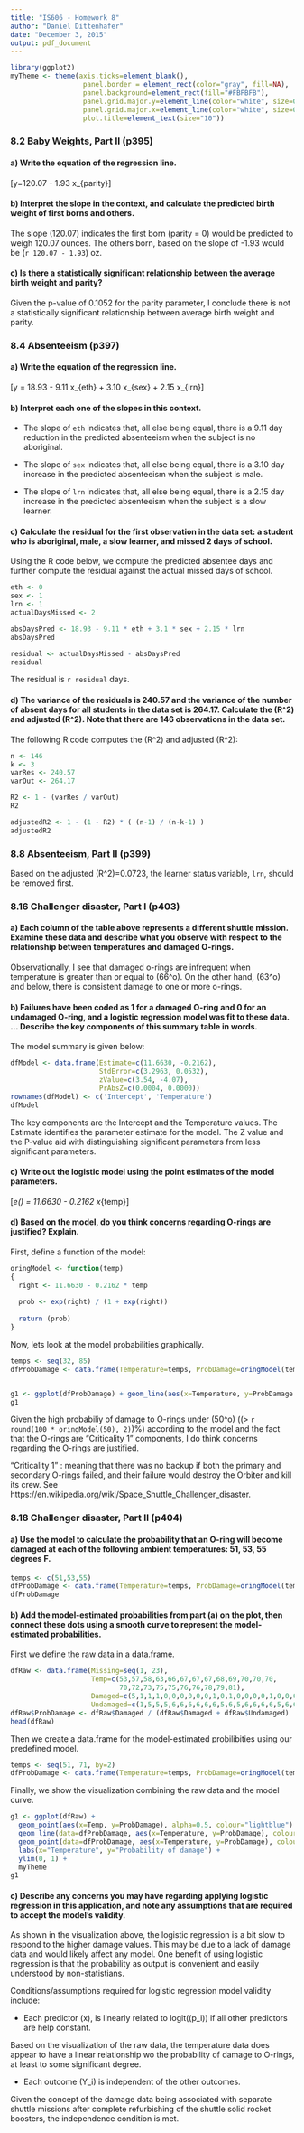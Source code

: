```yaml
---
title: "IS606 - Homework 8"
author: "Daniel Dittenhafer"
date: "December 3, 2015"
output: pdf_document
---
```

```r
library(ggplot2)
myTheme <- theme(axis.ticks=element_blank(),  
                  panel.border = element_rect(color="gray", fill=NA), 
                  panel.background=element_rect(fill="#FBFBFB"), 
                  panel.grid.major.y=element_line(color="white", size=0.5), 
                  panel.grid.major.x=element_line(color="white", size=0.5),
                  plot.title=element_text(size="10"))
```

### 8.2 Baby Weights, Part II (p395)

#### a) Write the equation of the regression line.

\[y=120.07 - 1.93 x_{parity}\]

#### b) Interpret the slope in the context, and calculate the predicted birth weight of first borns and others.

The slope \(120.07\) indicates the first born (parity = 0) would be predicted to weigh 120.07 ounces. The others born, based on the slope of -1.93 would be \(`r 120.07 - 1.93`\) oz.


#### c) Is there a statistically significant relationship between the average birth weight and parity?

Given the p-value of 0.1052 for the parity parameter, I conclude there is not a statistically significant relationship between average birth weight and parity.

### 8.4 Absenteeism (p397)

#### a) Write the equation of the regression line.

\[y = 18.93 - 9.11 x_{eth} + 3.10 x_{sex} + 2.15 x_{lrn}\]


#### b) Interpret each one of the slopes in this context.

* The slope of `eth` indicates that, all else being equal, there is a 9.11 day reduction in the predicted absenteeism when the subject is no aboriginal.

* The slope of `sex` indicates that, all else being equal, there is a 3.10 day increase in the predicted absenteeism when the subject is male.

* The slope of `lrn` indicates that, all else being equal, there is a 2.15 day increase in the predicted absenteeism when the subject is a slow learner.


#### c) Calculate the residual for the first observation in the data set: a student who is aboriginal, male, a slow learner, and missed 2 days of school.

Using the R code below, we compute the predicted absentee days and further compute the residual against the actual missed days of school.

```r
eth <- 0
sex <- 1
lrn <- 1
actualDaysMissed <- 2

absDaysPred <- 18.93 - 9.11 * eth + 3.1 * sex + 2.15 * lrn
absDaysPred

residual <- actualDaysMissed - absDaysPred
residual
```

The residual is `r residual` days.

#### d) The variance of the residuals is 240.57 and the variance of the number of absent days for all students in the data set is 264.17. Calculate the \(R^2\) and adjusted \(R^2\). Note that there are 146 observations in the data set.

The following R code computes the \(R^2\) and adjusted \(R^2\):

```r
n <- 146
k <- 3
varRes <- 240.57
varOut <- 264.17

R2 <- 1 - (varRes / varOut)
R2

adjustedR2 <- 1 - (1 - R2) * ( (n-1) / (n-k-1) )
adjustedR2

```


### 8.8 Absenteeism, Part II (p399)

Based on the adjusted \(R^2\)=0.0723, the learner status variable, `lrn`, should be removed first.

### 8.16 Challenger disaster, Part I (p403)

#### a) Each column of the table above represents a different shuttle mission. Examine these data and describe what you observe with respect to the relationship between temperatures and damaged O-rings.

Observationally, I see that damaged o-rings are infrequent when temperature is greater than or equal to \(66^o\). On the other hand,  \(63^o\) and below, there is consistent damage to one or more o-rings.

#### b) Failures have been coded as 1 for a damaged O-ring and 0 for an undamaged O-ring, and a logistic regression model was fit to these data. ...  Describe the key components of this summary table in words.

The model summary is given below:

```r
dfModel <- data.frame(Estimate=c(11.6630, -0.2162), 
                      StdError=c(3.2963, 0.0532), 
                      zValue=c(3.54, -4.07), 
                      PrAbsZ=c(0.0004, 0.0000))
rownames(dfModel) <- c('Intercept', 'Temperature')
dfModel
```

The key components are the Intercept and the Temperature values. The Estimate identifies the parameter estimate for the model. The Z value and the P-value aid with distinguishing significant parameters from less significant parameters.

#### c) Write out the logistic model using the point estimates of the model parameters.

\[\log_e(\frac{p_i}{1-p_i}) = 11.6630 - 0.2162 x_{temp}\]

#### d) Based on the model, do you think concerns regarding O-rings are justified? Explain.

First, define a function of the model:

```r
oringModel <- function(temp)
{
  right <- 11.6630 - 0.2162 * temp
  
  prob <- exp(right) / (1 + exp(right))
  
  return (prob)
}
```

Now, lets look at the model probabilities graphically.

```r


temps <- seq(32, 85)
dfProbDamage <- data.frame(Temperature=temps, ProbDamage=oringModel(temps))


g1 <- ggplot(dfProbDamage) + geom_line(aes(x=Temperature, y=ProbDamage )) + myTheme
g1
```

Given the high probabiliy of damage to O-rings under \(50^o\) (\(> `r round(100 * oringModel(50), 2)`\)%) according to the model and the fact that the O-rings are "Criticality 1" components, I do think concerns regarding the O-rings are justified.

"Criticality 1" : meaning that there was no backup if both the primary and secondary O-rings failed, and their failure would destroy the Orbiter and kill its crew. See https://en.wikipedia.org/wiki/Space_Shuttle_Challenger_disaster.

### 8.18 Challenger disaster, Part II (p404)

#### a) Use the model to calculate the probability that an O-ring will become damaged at each of the following ambient temperatures: 51, 53, 55 degrees F.

```r
temps <- c(51,53,55)
dfProbDamage <- data.frame(Temperature=temps, ProbDamage=oringModel(temps))
dfProbDamage
```

#### b) Add the model-estimated probabilities from part (a) on the plot, then connect these dots using a smooth curve to represent the model-estimated probabilities.

First we define the raw data in a data.frame.
```r
dfRaw <- data.frame(Missing=seq(1, 23), 
                    Temp=c(53,57,58,63,66,67,67,67,68,69,70,70,70,
                           70,72,73,75,75,76,76,78,79,81),
                    Damaged=c(5,1,1,1,0,0,0,0,0,0,1,0,1,0,0,0,0,1,0,0,0,0,0),
                    Undamaged=c(1,5,5,5,6,6,6,6,6,6,5,6,5,6,6,6,6,5,6,6,6,6,6))
dfRaw$ProbDamage <- dfRaw$Damaged / (dfRaw$Damaged + dfRaw$Undamaged)
head(dfRaw)
```


Then we create a data.frame for the model-estimated probilibities using our predefined model.

```r
temps <- seq(51, 71, by=2)
dfProbDamage <- data.frame(Temperature=temps, ProbDamage=oringModel(temps))
```

Finally, we show the visualization combining the raw data and the model curve.

```r
g1 <- ggplot(dfRaw) + 
  geom_point(aes(x=Temp, y=ProbDamage), alpha=0.5, colour="lightblue") + 
  geom_line(data=dfProbDamage, aes(x=Temperature, y=ProbDamage), colour="magenta") +
  geom_point(data=dfProbDamage, aes(x=Temperature, y=ProbDamage), colour="magenta") +
  labs(x="Temperature", y="Probability of damage") +
  ylim(0, 1) +
  myTheme
g1
```

#### c) Describe any concerns you may have regarding applying logistic regression in this application, and note any assumptions that are required to accept the model's validity.

As shown in the visualization above, the logistic regression is a bit slow to respond to the higher damage values. This may be due to a lack of damage data and would likely affect any model. One benefit of using logistic regression is that the probability as output is convenient and easily understood by non-statistians. 

Conditions/assumptions required for logistic regression model validity include:

* Each predictor \(x\), is linearly related to logit\((p_i)\) if all other predictors are help constant.

Based on the visualization of the raw data, the temperature data does appear to have a linear relationship wo the probability of damage to O-rings, at least to some significant degree.

* Each outcome \(Y_i\) is independent of the other outcomes.

Given the concept of the damage data being associated with separate shuttle missions after complete refurbishing of the shuttle solid rocket boosters, the independence condition is met.